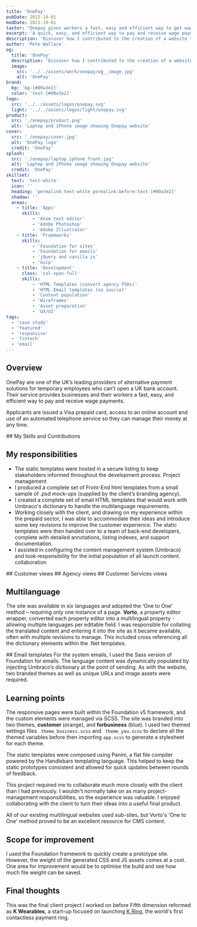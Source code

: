 ```yaml
---
title: 'OnePay'
pubDate: 2022-10-01
modDate: 2023-10-01
taster: "Onepay gives workers a fast, easy and efficient way to get wage payments when they're in the UK."
excerpt: 'A quick, easy, and efficient way to pay and receive wage payments'
description: 'Discover how I contributed to the creation of a website that gives businesses and their employees a quick, easy, and efficient way to pay and receive wage payments.'
author: 'Pete Wallace'
og:
  title: 'OnePay'
  description: 'Discover how I contributed to the creation of a website that gives businesses and their employees a quick, easy, and efficient way to pay and receive wage payments.'
  image: 
    src: '../../assets/work/onepay/og__image.jpg'
    alt: 'OnePay'
brand: 
  bg: 'bg-[#00a3e2]'
  color: 'text-[#00a3e2]'
logo:
  src: '../../assets/logos/onepay.svg'
  light: '../../assets/logos/light/onepay.svg'
product:
  src: './onepay/product.png'
  alt: 'Laptop and iPhone image showing Onepay website'
cover:
  src: './onepay/cover.jpg'
  alt: 'OnePay logo'
  credit: 'OnePay'
splash:
  src: './onepay/laptop_iphone_front.jpg'
  alt: 'Laptop and iPhone image showing Onepay website'
  credit: 'OnePay'
skillset:
  text: 'text-white'
  icon: ''
  heading: 'permalink:text-white permalink:before:text-[#00a3e2]'
  shadow: ''
  areas:
    - title: 'Apps'
      skills:
          - 'Atom text editor'
          - 'Adobe Photoshop'
          - 'Adobe Illustrator'
    - title: 'Frameworks'
      skills:
          - 'Foundation for sites'
          - 'Foundation for emails'
          - 'jQuery and vanilla js'
          - 'Gulp'
    - title: 'Development'
      class: 'col-span-full'
      skills:
          - 'HTML Templates (convert agency PSDs)'
          - 'HTML Email templates (no source)'
          - 'Content population'
          - 'Wireframes'
          - 'Asset preparation'
          - 'UX/UI'
tags: 
  - 'case study'
  - 'featured'
  - 'responsive'
  - 'fintech'
  - 'email'
---
```





## Overview

<p class="text-fl-step-1">OnePay are one of the UK’s leading providers of alternative payment solutions for temporary employees who can’t open a UK bank account. Their service provides businesses and their workers a fast, easy, and efficient way to pay and receive wage payments.</p>

Applicants are issued a Visa prepaid card, access to an online account and use of an automated telephone service so they can manage their money at any time.

<Skills skillset={frontmatter.skillset} bg={frontmatter.brand.bg}>
## My Skills and Contributions
</Skills>


## My responsibilities

-   The static templates were hosted in a secure listing to keep stakeholders informed throughout the development process. <span class="label label--info !m-0">Project management</span>
-   I produced a complete set of Front-End html templates from a small sample of .psd mock-ups (supplied by the client’s branding agency).
-   I created a complete set of email HTML templates that would work with Umbraco's dictionary to handle the multilanguage requirements.
-   Working closely with the client, and drawing on my experience within the prepaid sector, I was able to accommodate their ideas and introduce some key revisions to improve the customer experience. The static templates were then handed over to a team of back-end developers, complete with detailed annotations, listing indexes, and support documentation.
-   I assisted in configuring the content management system (Umbraco) and took responsibility for the initial population of all launch content. <span class="label label--info !m-0">collaboration</span>


<InlineBento gallerySlug="onepay" >
<Fragment slot='title'>
## Customer views
</Fragment>
</InlineBento>

<InlineBento gallerySlug="onepay.agency" >
<Fragment slot='title'>
## Agency views
</Fragment>
</InlineBento>

<InlineBento gallerySlug="onepay.cs" >
<Fragment slot='title'>
## Customer Services views
</Fragment>
</InlineBento>

## Multilanguage

The site was available in six languages and adopted the ‘One to One’ method – requiring only one instance of a page. **Vorto**, a property editor wrapper, converted each property editor into a multilingual property - allowing multiple languages per editable field.
I was responsible for collating the translated content and entering it into the site as it became available, often with multiple revisions to manage. This included cross referencing all the dictionary elements within the .Net templates.

<InlineBento gallerySlug="onepay.email" >
<Fragment slot='title'>
## Email templates
</Fragment>
For the system emails, I used the Sass version of Foundation for emails. The language content was dynamically populated by injecting Umbraco’s dictionary at the point of sending. As with the website, two branded themes as well as unique URLs and image assets were required.
</InlineBento>

## Learning points

The responsive pages were built within the Foundation v5 framework, and the custom elements were managed via SCSS. The site was branded into two themes, **customer** (orange), and **forbusiness** (blue). I used two themed settings files ` theme_business.scss` and ` theme_you.scss` to declare all the themed variables before then importing `app.scss` to generate a stylesheet for each theme.

The static templates were composed using Panini, a flat file compiler powered by the Handlebars templating language. This helped to keep the static prototypes consistent and allowed for quick updates between rounds of feedback.

This project required me to collaborate much more closely with the client than I had previously. I wouldn't normally take on as many project-management responsibilities, so the experience was valuable. I enjoyed collaborating with the client to turn their ideas into a useful final product.

All of our existing multilingual websites used sub-sites, but Vorto's 'One to One' method proved to be an excellent resource for CMS content.

## Scope for improvement

I used the Foundation framework to quickly create a prototype site. However, the weight of the generated CSS and JS assets comes at a cost. One area for improvement would be to optimise the build and see how much file weight can be saved.

## Final thoughts

This was the final client project I worked on before Fifth dimension reformed as **K Wearables**, a start-up focused on launching [K Ring](/work/mykring/), the world's first contactless payment ring.